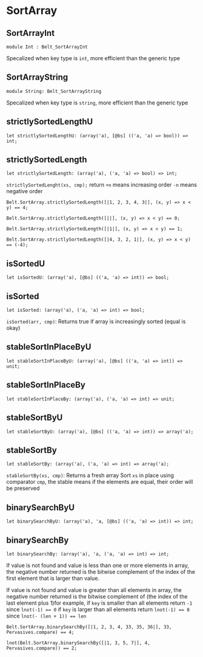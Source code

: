 
# SortArray

## SortArrayInt

```re sig
module Int : Belt_SortArrayInt
```

Specalized when key type is `int`, more efficient than the generic type

## SortArrayString

```re sig
module String: Belt_SortArrayString
```

Specalized when key type is `string`, more efficient than the generic type

## strictlySortedLengthU

```re sig
let strictlySortedLengthU: (array('a), [@bs] (('a, 'a) => bool)) => int;
```

## strictlySortedLength

```re sig
let strictlySortedLength: (array('a), ('a, 'a) => bool) => int;
```

`strictlySortedLenght(xs, cmp);` return `+n` means increasing order `-n` means negative order

```re example
Belt.SortArray.strictlySortedLength([|1, 2, 3, 4, 3|], (x, y) => x < y) == 4;

Belt.SortArray.strictlySortedLength([||], (x, y) => x < y) == 0;

Belt.SortArray.strictlySortedLength([|1|], (x, y) => x < y) == 1;

Belt.SortArray.strictlySortedLength([|4, 3, 2, 1|], (x, y) => x < y) == (-4);
```

## isSortedU

```re sig
let isSortedU: (array('a), [@bs] (('a, 'a) => int)) => bool;
```

## isSorted

```re sig
let isSorted: (array('a), ('a, 'a) => int) => bool;
```

`isSorted(arr, cmp)`: Returns true if array is increasingly sorted (equal is okay)

## stableSortInPlaceByU

```re sig
let stableSortInPlaceByU: (array('a), [@bs] (('a, 'a) => int)) => unit;
```

## stableSortInPlaceBy

```re sig
let stableSortInPlaceBy: (array('a), ('a, 'a) => int) => unit;
```

## stableSortByU

```re sig
let stableSortByU: (array('a), [@bs] (('a, 'a) => int)) => array('a);
```

## stableSortBy

```re sig
let stableSortBy: (array('a), ('a, 'a) => int) => array('a);
```

`stableSortBy(xs, cmp)`: Returns a fresh array Sort `xs` in place using
comparator `cmp`, the stable means if the elements are equal, their order will
be preserved

## binarySearchByU

```re sig
let binarySearchByU: (array('a), 'a, [@bs] (('a, 'a) => int)) => int;
```

## binarySearchBy

```re sig
let binarySearchBy: (array('a), 'a, ('a, 'a) => int) => int;
```

If value is not found and value is less than one or more elements in array, the
negative number returned is the bitwise complement of the index of the first
element that is larger than value.

If value is not found and value is greater
than all elements in array, the negative number returned is the bitwise
complement of (the index of the last element plus 1)for example, if `key` is
smaller than all elements return `-1` since `lnot(-1) == 0` if `key` is larger
than all elements return `lnot(-1) == 0` since `lnot(- (len + 1)) == len`

```re example
Belt.SortArray.binarySearchBy([|1, 2, 3, 4, 33, 35, 36|], 33, Pervasives.compare) == 4;

lnot(Belt.SortArray.binarySearchBy([|1, 3, 5, 7|], 4, Pervasives.compare)) == 2;
```
